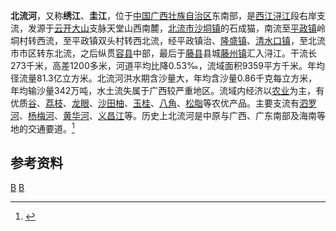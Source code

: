 {{Infobox River
  | river_name      = 北流河
  | image_name      =
  | image_size      = 
  | caption         = 
  | origin          = [[广西壮族自治区|广西壮族自治区]][[北流市|北流市]][[沙垌镇|沙垌镇]]石成猫
  | mouth           = 广西壮族自治区[[藤县|藤县]][[藤州镇|藤州镇]][[浔江|浔江]]
  | basin_countries = 广西苍梧县
  | length          = 273 km
  | elevation       = 
  | mouth_elevation = 
  | discharge       = 
  | watershed       = 9359 km<sup>2</sup>
}}
'''北流河'''，又称'''绣江'''、'''圭江'''，位于[[中国|中国]][[广西壮族自治区|广西壮族自治区]]东南部，是[[西江|西江]][[浔江|浔江]]段右岸支流，发源于[[云开大山|云开大山]]支脉天堂山西南麓，[[北流市|北流市]][[沙垌镇|沙垌镇]]的石成猫，南流至[[平政镇|平政镇]]岭垌村转西流，至平政镇双头村转西北流，经平政镇治、[[隆盛镇_(北流市)|隆盛镇]]、[[清水口镇|清水口镇]]，至北流市市区转东北流，之后纵贯[[容县|容县]]中部，最后于[[藤县|藤县]]县城[[藤州镇|藤州镇]]汇入浔江。干流长273千米，高差1200多米，河道平均比降0.53‰，流域面积9359平方千米。年均径流量81.3亿立方米。北流河洪水期含沙量大，年均含沙量0.86千克每立方米，年均输沙量342万吨，水土流失属于广西较严重地区。流域内经济以[[农业|农业]]为主，有优质[[谷|谷]]、[[荔枝|荔枝]]、[[龙眼|龙眼]]、[[沙田柚|沙田柚]]、[[玉桂|玉桂]]、[[八角|八角]]、[[松脂|松脂]]等农优产品。主要支流有[[泗罗河|泗罗河]]、[[杨梅河_(北流河)|杨梅河]]、[[黄华河|黄华河]]、[[义昌江|义昌江]]等。历史上北流河是中原与广西、广东南部及海南等地的交通要道。<ref name="中国河湖大典">{{cite book zh |author=《[[中国河湖大典|中国河湖大典]]》编纂委员会 |title=《中国河湖大典·珠江卷》 |format=M |edition=1 |location=北京 |publisher=中国水利水电出版社 |date=2013年1月 |pages=179页 |id= ISBN 978-7-5170-0561-2}}</ref>

==参考资料==
{{reflist}}
{{珠江水系}}
[[Category:潯江水系|B]]
[[Category:广西河流|B]]